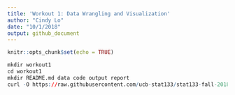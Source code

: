 ```yaml
---
title: 'Workout 1: Data Wrangling and Visualization'
author: "Cindy Lo"
date: "10/1/2018"
output: github_document
---
```


```r
knitr::opts_chunk$set(echo = TRUE)
```

```r
mkdir workout1
cd workout1
mkdir README.md data code output report
curl -O https://raw.githubusercontent.com/ucb-stat133/stat133-fall-2018/master/data/nba2018.csv
```
